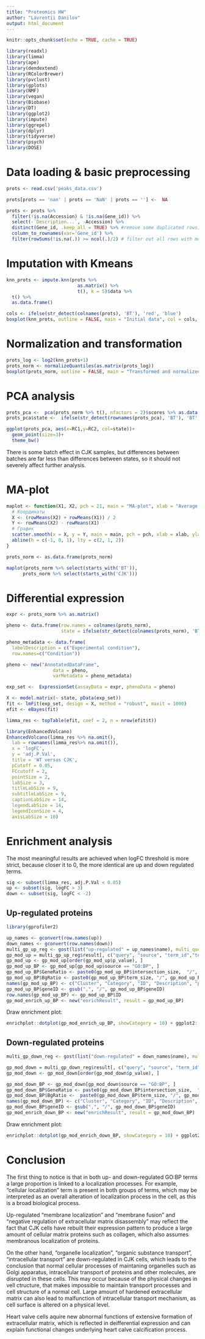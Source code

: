 ---
title: "Proteomics HW"
author: "Lavrentii Danilov"
output: html_document
---

```{r setup, include=FALSE}
knitr::opts_chunk$set(echo = TRUE, cache = TRUE)
```

```{r libraries, include=FALSE}
library(readxl)
library(limma)
library(ape)
library(dendextend)
library(RColorBrewer)
library(pvclust)
library(gplots)
library(NMF)
library(vegan)
library(Biobase)
library(DT)
library(ggplot2)
library(impute)
library(ggrepel)
library(dplyr)
library(tidyverse)
library(psych)
library(DOSE)
```

# Data loading & basic preprocessing

```{r}
prots <- read.csv('peaks_data.csv') 

prots[prots == 'nan' | prots == 'NaN' | prots == ''] <-  NA

prots <- prots %>% 
  filter(!is.na(Accession) & !is.na(Gene_id)) %>% 
  select(-`Description...`, -Accession) %>% 
  distinct(Gene_id, .keep_all = TRUE) %>% #remove some duplicated rows)
  column_to_rownames(var='Gene_id') %>% 
  filter(rowSums(!is.na(.)) >= ncol(.)/2) # filter out all rows with more then half NAs
```

# Imputation with Kmeans

```{r}
knn_prots <- impute.knn(prots %>% 
                          as.matrix() %>%
                          t(), k = 5)$data %>%
  t() %>% 
  as.data.frame()
```

```{r}
cols <- ifelse(str_detect(colnames(prots), 'BT'), 'red', 'blue')
boxplot(knn_prots, outline = FALSE, main = "Initial data", col = cols, las=2)
```

# Normalization and transformation


```{r}
prots_log <- log2(knn_prots+1)
prots_norm <- normalizeQuantiles(as.matrix(prots_log))
boxplot(prots_norm, outline = FALSE, main = "Transformed and normalized", col = cols, las=2)
```

# PCA analysis

```{r}
prots_pca <-  pca(prots_norm %>% t(), nfactors = 2)$scores %>% as.data.frame()
prots_pca$state <-  ifelse(str_detect(rownames(prots_pca), 'BT'), 'BT', 'CJK')
```

```{r}
ggplot(prots_pca, aes(x=RC1,y=RC2, col=state))+
  geom_point(size=3)+
  theme_bw()
```

There is some batch effect in CJK samples, but differences between batches are far less than differences between states, so it should not severely affect further analysis.

# MA-plot

```{r}
maplot <- function(X1, X2, pch = 21, main = "MA-plot", xlab = "Average log-expression", ylab = "Expression log-ratio", lpars = list(col = "blue", lwd = 2), ...){
  # Координаты
  X <- (rowMeans(X2) + rowMeans(X1)) / 2
  Y <- rowMeans(X2) - rowMeans(X1)
  # График
  scatter.smooth(x = X, y = Y, main = main, pch = pch, xlab = xlab, ylab = ylab, lpars = lpars, ...)
  abline(h = c(-1, 0, 1), lty = c(2, 1, 2))
}

```

```{r}
prots_norm <- as.data.frame(prots_norm)

maplot(prots_norm %>% select(starts_with('BT')),
      prots_norm %>% select(starts_with('CJK')))
```

# Differential expression

```{r}
expr <- prots_norm %>% as.matrix()

pheno <- data.frame(row.names = colnames(prots_norm),
                    state = ifelse(str_detect(colnames(prots_norm), 'BT'), 'BT', 'CJK'))

pheno_metadata <- data.frame(
  labelDescription = c("Experimental condition"),
  row.names=c("Condition"))

pheno <- new("AnnotatedDataFrame",
                 data = pheno,
                 varMetadata = pheno_metadata)

exp_set <-  ExpressionSet(assayData = expr, phenoData = pheno)
```

```{r}
X <- model.matrix(~ state, pData(exp_set))
fit <- lmFit(exp_set, design = X, method = "robust", maxit = 1000)
efit <- eBayes(fit)
```

```{r}
limma_res <- topTable(efit, coef = 2, n = nrow(efit$t))

```

```{r}
library(EnhancedVolcano)
EnhancedVolcano(limma_res %>% na.omit(),
  lab = rownames(limma_res%>% na.omit()),
  x = 'logFC',
  y = 'adj.P.Val',
  title = 'WT versus CJK',
  pCutoff = 0.05,
  FCcutoff = 2,
  pointSize = 2,
  labSize = 3,  
  titleLabSize = 9,
  subtitleLabSize = 9,
  captionLabSize = 14,
  legendLabSize = 14,
  legendIconSize = 4,
  axisLabSize = 10)
```

# Enrichment analysis

The most meaningful results are achieved when logFC threshold is more strict, because closer it to 0, the more identical are up and down regulated terms.

```{r}
sig <- subset(limma_res, adj.P.Val < 0.05)
up <- subset(sig, logFC > 3)
down <- subset(sig, logFC < -2)
```

## Up-regulated proteins

```{r warning=FALSE, message=FALSE}
library(gprofiler2)

up_names <- gconvert(row.names(up))
down_names <- gconvert(row.names(down))
multi_gp_up_reg <- gost(list("up-regulated" = up_names$name), multi_query = FALSE, evcodes =TRUE)
gp_mod_up = multi_gp_up_reg$result[, c("query", "source", "term_id","term_name", "p_value", "query_size", "intersection_size", "term_size", "effective_domain_size", "intersection")]
gp_mod_up <- gp_mod_up[order(gp_mod_up$p_value), ]
gp_mod_up_BP <- gp_mod_up[gp_mod_up$source == "GO:BP", ]
gp_mod_up_BP$GeneRatio <- paste0(gp_mod_up_BP$intersection_size,  "/", gp_mod_up_BP$query_size)
gp_mod_up_BP$BgRatio <- paste0(gp_mod_up_BP$term_size, "/", gp_mod_up_BP$effective_domain_size)
names(gp_mod_up_BP) <- c("Cluster", "Category", "ID", "Description", "p.adjust", "query_size", "Count", "term_size", "effective_domain_size", "geneID", "GeneRatio", "BgRatio")
gp_mod_up_BP$geneID <- gsub(",", "/", gp_mod_up_BP$geneID)
row.names(gp_mod_up_BP) <- gp_mod_up_BP$ID
gp_mod_enrich_up_BP <- new("enrichResult", result = gp_mod_up_BP)
```

Draw enrichment plot:

```{r warning=FALSE, message=FALSE}
enrichplot::dotplot(gp_mod_enrich_up_BP, showCategory = 10) + ggplot2::labs(title = "up-regulated") + ggplot2::scale_color_gradient(low = "lightseagreen", high = "darkorange1")
```

## Down-regulated proteins

```{r warning=FALSE, message=FALSE}
multi_gp_down_reg <- gost(list("down-regulated" = down_names$name), multi_query = FALSE, evcodes =TRUE)

gp_mod_down = multi_gp_down_reg$result[, c("query", "source", "term_id","term_name", "p_value", "query_size", "intersection_size", "term_size", "effective_domain_size", "intersection")]
gp_mod_down <- gp_mod_down[order(gp_mod_down$p_value), ]

gp_mod_down_BP <- gp_mod_down[gp_mod_down$source == "GO:BP", ]
gp_mod_down_BP$GeneRatio <- paste0(gp_mod_down_BP$intersection_size,  "/", gp_mod_down_BP$query_size)
gp_mod_down_BP$BgRatio <-  paste0(gp_mod_down_BP$term_size, "/", gp_mod_down_BP$effective_domain_size)
names(gp_mod_down_BP) <- c("Cluster", "Category", "ID", "Description", "p.adjust", "query_size", "Count", "term_size", "effective_domain_size", "geneID", "GeneRatio", "BgRatio")
gp_mod_down_BP$geneID <- gsub(",", "/", gp_mod_down_BP$geneID)
gp_mod_enrich_down_BP <- new("enrichResult", result = gp_mod_down_BP)
```

Draw enrichment plot:

```{r warning=FALSE, message=FALSE}
enrichplot::dotplot(gp_mod_enrich_down_BP, showCategory = 10) + ggplot2::labs(title = "down-regulated") + ggplot2::scale_color_gradient(low = "lightseagreen", high = "darkorange1")
```

# Conclusion

The first thing to notice is that in both up- and down-regulated GO:BP terms a large proportion is linked to a localization processes. For example, "cellular localization" term is present in both groups of terms, which may be interpreted as an overall alteration of localization process in the cell, as this is a broad biological process. 

Up-regulated "membrane localization" and "membrane fusion" and "negative regulation of extracellular matrix disassembly" may reflect the fact that CJK cells have rebuilt their expression pattern to produce a large amount of cellular matrix proteins such as collagen, which also assumes membranous localization of proteins. 

On the other hand, "organelle localization", "organic substance transport", "intracellular transport" are down-regulated in CJK cells, which leads to the conclusion that normal cellular processes of maintaning organelles such as Golgi apparatus, intracellular transport of proteins and other molecules, are disrupted in these cells. This may occur because of the physical changes in vell ctructure, that makes impossible to maintain transport processes and cell structure of a normal cell. Large amount of hardened extracellular matrix can also lead to malfunction of intracellular transport mechanism, as cell surface is altered on a physical level. 

Heart valve cells aquire new abnormal functions of extensive formation of extracellular matrix, which is reflected in deifferential expression and can explain functional changes underlying heart calve calcification process.
